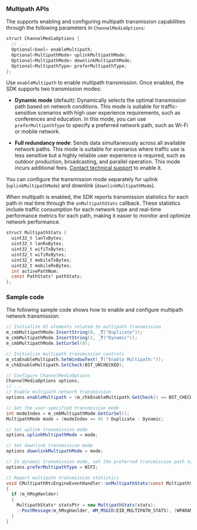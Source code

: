 
<PlatformWrapper platform="windows">

### Multipath APIs

The <Vpd k="SDK" /> supports enabling and configuring multipath transmission capabilities through the following parameters in `ChannelMediaOptions`:

```java
struct ChannelMediaOptions {
  // ...
  Optional<bool> enableMultipath;
  Optional<MultipathMode> uplinkMultipathMode;
  Optional<MultipathMode> downlinkMultipathMode;
  Optional<MultipathType> preferMultipathType;
};
```

Use `enableMultipath` to enable multipath transmission. Once enabled, the SDK supports two transmission modes:

- **Dynamic mode** (default): Dynamically selects the optimal transmission path based on network conditions. This mode is suitable for traffic-sensitive scenarios with high user experience requirements, such as conferences and education. In this mode, you can use `preferMultipathType` to specify a preferred network path, such as Wi-Fi or mobile network.

- **Full redundancy mode**: Sends data simultaneously across all available network paths. This mode is suitable for scenarios where traffic use is less sensitive but a highly reliable user experience is required, such as outdoor production, broadcasting, and parallel operation. This mode incurs additional fees. [Contact technical support](mailto:support@agora.io) to enable it.

You can configure the transmission mode separately for uplink (`uplinkMultipathMode`) and downlink (`downlinkMultipathMode`).

When multipath is enabled, the SDK reports transmission statistics for each path in real time through the `onMultipathStats` callback. These statistics include traffic consumption for each network type and real-time performance metrics for each path, making it easier to monitor and optimize network performance.


```java
struct MultipathStats {
  uint32_t lanTxBytes;
  uint32_t lanRxBytes;
  uint32_t wifiTxBytes;
  uint32_t wifiRxBytes;
  uint32_t mobileTxBytes;
  uint32_t mobileRxBytes;
  int activePathNum;
  const PathStats* pathStats;
};
```

### Sample code

The following sample code shows how to enable and configure multipath network transmission:

```java
// Initialize UI elements related to multipath transmission
m_cmbMultipathMode.InsertString(0, _T("Duplicate"));
m_cmbMultipathMode.InsertString(1, _T("Dynamic"));
m_cmbMultipathMode.SetCurSel(0);

// Initialize multipath transmission controls
m_staEnableMultipath.SetWindowText(_T("Enable Multipath:"));
m_chkEnableMultipath.SetCheck(BST_UNCHECKED);

// Configure ChannelMediaOptions
ChannelMediaOptions options;
// ...
// Enable multipath network transmission
options.enableMultipath = (m_chkEnableMultipath.GetCheck() == BST_CHECKED);

// Get the user-specified transmission mode
int modeIndex = m_cmbMultipathMode.GetCurSel();
MultipathMode mode = (modeIndex == 0) ? Duplicate : Dynamic;

// Set uplink transmission mode
options.uplinkMultipathMode = mode;

// Set downlink transmission mode
options.downlinkMultipathMode = mode;

// In dynamic transmission mode, set the preferred transmission path type
options.preferMultipathType = WIFI;

// Report multipath transmission statistics
void CMultipathRtcEngineEventHandler::onMultipathStats(const MultipathStats& stats)
{
  if (m_hMsgHanlder)
  {
    MultipathStats* statsPtr = new MultipathStats(stats);
    ::PostMessage(m_hMsgHanlder, WM_MSGID(EID_MULTIPATH_STATS), (WPARAM)statsPtr, 0);
  }
}
```

</PlatformWrapper>